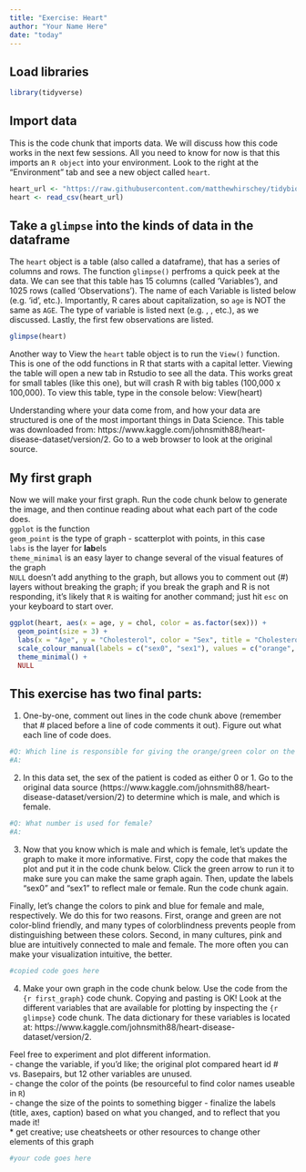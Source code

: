 ```yaml
---
title: "Exercise: Heart"
author: "Your Name Here"
date: "today"
---
```

## Load libraries
```r
library(tidyverse)
```

## Import data
This is the code chunk that imports data. We will discuss how this code works in the next few sessions. All you need to know for now is that this imports an `R object` into your environment. Look to the right at the "Environment" tab and see a new object called `heart`. 
```r
heart_url <- "https://raw.githubusercontent.com/matthewhirschey/tidybiology.org/main/data/heart.csv"
heart <- read_csv(heart_url)
```

## Take a `glimpse` into the kinds of data in the dataframe
The `heart` object is a table (also called a dataframe), that has a series of columns and rows. The function `glimpse()` perfroms a quick peek at the data. We can see that this table has 15 columns (called 'Variables'), and 1025 rows (called 'Observations'). The name of each Variable is listed below (e.g. 'id', etc.). Importantly, R cares about capitalization, so `age` is NOT the same as `AGE`. The type of variable is listed next (e.g. <fct>, <dbl>, etc.), as we discussed. Lastly, the first few observations are listed.  
  
```r
glimpse(heart)
```

Another way to View the `heart` table object is to run the `View()` function. This is one of the odd functions in R that starts with a capital letter. Viewing the table will open a new tab in Rstudio to see all the data. This works great for small tables (like this one), but will crash R with big tables (100,000 x 100,000). To view this table, type in the console below: View(heart)  
  
Understanding where your data come from, and how your data are structured is one of the most important things in Data Science. This table was downloaded from: https://www.kaggle.com/johnsmith88/heart-disease-dataset/version/2. Go to a web browser to look at the original source.  
  
## My first graph  
Now we will make your first graph. Run the code chunk below to generate the image, and then continue reading about what each part of the code does.  
`ggplot` is the function  
`geom_point` is the type of graph - scatterplot with points, in this case  
`labs` is the layer for **lab**els  
`theme_minimal` is an easy layer to change several of the visual features of the graph  
`NULL` doesn't add anything to the graph, but allows you to comment out (#) layers without breaking the graph; if you break the graph and R is not responding, it's likely that `R` is waiting for another command; just hit `esc` on your keyboard to start over.  

```r
ggplot(heart, aes(x = age, y = chol, color = as.factor(sex))) +
  geom_point(size = 3) +
  labs(x = "Age", y = "Cholesterol", color = "Sex", title = "Cholesterol values from the heart disease dataset", caption = "Data from Kaggle | Plot from @matthewhirschey") +
  scale_colour_manual(labels = c("sex0", "sex1"), values = c("orange", "green")) +
  theme_minimal() +
  NULL
```

## This exercise has two final parts:  
1. One-by-one, comment out lines in the code chunk above (remember that # placed before a line of code comments it out). Figure out what each line of code does.
  
```r
#Q: Which line is responsible for giving the orange/green color on the graph?  
#A: 
```

2. In this data set, the sex of the patient is coded as either 0 or 1. Go to the original data source (https://www.kaggle.com/johnsmith88/heart-disease-dataset/version/2) to determine which is male, and which is female. 
  
```r
#Q: What number is used for female?  
#A: 
```
  
3. Now that you know which is male and which is female, let's update the graph to make it more informative. First, copy the code that makes the plot and put it in the code chunk below. Click the green arrow to run it to make sure you can make the same graph again. Then, update the labels "sex0" and "sex1" to reflect male or female. Run the code chunk again.  
  
Finally, let's change the colors to pink and blue for female and male, respectively. We do this for two reasons. First, orange and green are not color-blind friendly, and many types of colorblindness prevents people from distinguishing between these colors. Second, in many cultures, pink and blue are intuitively connected to male and female. The more often you can make your visualization intuitive, the better.
  
```r
#copied code goes here

```
  
4. Make your own graph in the code chunk below. Use the code from the `{r first_graph}` code chunk. Copying and pasting is OK! Look at the different variables that are available for plotting by inspecting the `{r glimpse}` code chunk. The data dictionary for these variables is located at: https://www.kaggle.com/johnsmith88/heart-disease-dataset/version/2.  
  
Feel free to experiment and plot different information.  
- change the variable, if you'd like; the original plot compared heart id # vs. Basepairs, but 12 other variables are unused.  
- change the color of the points (be resourceful to find color names useable in `R`)   
- change the size of the points to something bigger
- finalize the labels (title, axes, caption) based on what you changed, and to reflect that you made it!  
* get creative; use cheatsheets or other resources to change other elements of this graph  
 
```r
#your code goes here

```